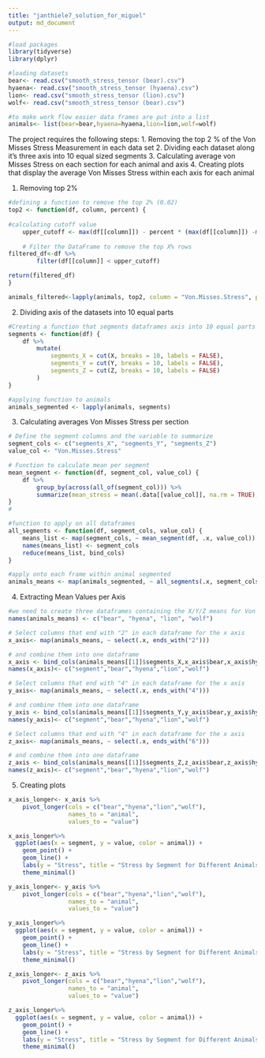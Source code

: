 ```yaml
---
title: "janthiele7_solution_for_miguel"
output: md_document
---
```


```r
#load packages
library(tidyverse)
library(dplyr)
```

```r
#loading datasets
bear<- read.csv("smooth_stress_tensor (bear).csv")
hyaena<- read.csv("smooth_stress_tensor (hyaena).csv")
lion<- read.csv("smooth_stress_tensor (lion).csv")
wolf<- read.csv("smooth_stress_tensor (bear).csv")
```

```r
#to make work flow easier data frames are put into a list
animals<- list(bear=bear,hyaena=hyaena,lion=lion,wolf=wolf)
```


The project requires the following steps:
1. Removing the top 2 % of the Von Misses Stress Measurement in each data set
2. Dividing each dataset along it's three axis into 10 equal sized segments 
3. Calculating average von Misses Stress on each section for each animal and axis
4. Creating plots that display the average Von Misses Stress within each axis for each animal

1. Removing top 2% 
```r
#defining a function to remove the top 2% (0.02)
top2 <- function(df, column, percent) {
  
#calculating cutoff value 
    upper_cutoff <- max(df[[column]]) - percent * (max(df[[column]]) -min(df[[column]]))
    
    # Filter the DataFrame to remove the top X% rows
filtered_df<-df %>%
        filter(df[[column]] < upper_cutoff)

return(filtered_df)
}
```

```r
animals_filtered<-lapply(animals, top2, column = "Von.Misses.Stress", percent = 0.02)
```

2. Dividing axis of the datasets into 10 equal parts
```r
#Creating a function that segments dataframes axis into 10 equal parts
segments <- function(df) {
    df %>%
        mutate(
            segments_X = cut(X, breaks = 10, labels = FALSE),
            segments_Y = cut(Y, breaks = 10, labels = FALSE),
            segments_Z = cut(Z, breaks = 10, labels = FALSE)
        )
}
```

```r
#applying function to animals 
animals_segmented <- lapply(animals, segments)
```

3. Calculating averages Von Misses Stress per section

```r
# Define the segment columns and the variable to summarize
segment_cols <- c("segments_X", "segments_Y", "segments_Z")
value_col <- "Von.Misses.Stress"

# Function to calculate mean per segment
mean_segment <- function(df, segment_col, value_col) {
    df %>%
        group_by(across(all_of(segment_col))) %>%
        summarize(mean_stress = mean(.data[[value_col]], na.rm = TRUE), .groups = 'drop')
}
# 

```


```r
#function to apply on all dataframes
all_segments <- function(df, segment_cols, value_col) {
    means_list <- map(segment_cols, ~ mean_segment(df, .x, value_col))
    names(means_list) <- segment_cols
    reduce(means_list, bind_cols)
}

```

```r
#apply onto each frame within animal segmented
animals_means <- map(animals_segmented, ~ all_segments(.x, segment_cols, value_col))

```

4. Extracting Mean Values per Axis
```r
#we need to create three dataframes containing the X/Y/Z means for Von Misses Stress for each animal
names(animals_means) <- c("bear", "hyena", "lion", "wolf")

# Select columns that end with "2" in each dataframe for the x axis
x_axis<- map(animals_means, ~ select(.x, ends_with("2")))

# and combine them into one dataframe
x_axis <- bind_cols(animals_means[[1]]$segments_X,x_axis$bear,x_axis$hyena,x_axis$lion,x_axis$wolf)
names(x_axis)<- c("segment","bear","hyena","lion","wolf")

# Select columns that end with "4" in each dataframe for the x axis
y_axis<- map(animals_means, ~ select(.x, ends_with("4")))

# and combine them into one dataframe
y_axis <- bind_cols(animals_means[[1]]$segments_Y,y_axis$bear,y_axis$hyena,y_axis$lion,y_axis$wolf)
names(y_axis)<- c("segment","bear","hyena","lion","wolf")

# Select columns that end with "4" in each dataframe for the x axis
z_axis<- map(animals_means, ~ select(.x, ends_with("6")))

# and combine them into one dataframe
z_axis <- bind_cols(animals_means[[1]]$segments_Z,z_axis$bear,z_axis$hyena,z_axis$lion,z_axis$wolf)
names(z_axis)<- c("segment","bear","hyena","lion","wolf")

```

5. Creating plots


```r
x_axis_longer<- x_axis %>%
    pivot_longer(cols = c("bear","hyena","lion","wolf"),
                 names_to = "animal",
                 values_to = "value")

x_axis_longer%>%
  ggplot(aes(x = segment, y = value, color = animal)) +
    geom_point() +
    geom_line() +
    labs(y = "Stress", title = "Stress by Segment for Different Animals") +
    theme_minimal()
```




```r
y_axis_longer<- y_axis %>%
    pivot_longer(cols = c("bear","hyena","lion","wolf"),
                 names_to = "animal",
                 values_to = "value")

y_axis_longer%>%
  ggplot(aes(x = segment, y = value, color = animal)) +
    geom_point() +
    geom_line() +
    labs(y = "Stress", title = "Stress by Segment for Different Animals") +
    theme_minimal()

```

```r
z_axis_longer<- z_axis %>%
    pivot_longer(cols = c("bear","hyena","lion","wolf"),
                 names_to = "animal",
                 values_to = "value")

z_axis_longer%>%
  ggplot(aes(x = segment, y = value, color = animal)) +
    geom_point() +
    geom_line() +
    labs(y = "Stress", title = "Stress by Segment for Different Animals") +
    theme_minimal()
```



